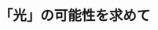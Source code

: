 ﻿---
title: "「光」の可能性を求めて"
category: "物質理工"
vol: "68"
interviewee: "和田・山中"
url: ""
tags: []
pdf: "68-3-wada-yamanaka.pdf"
facephoto: ""
career: ""
preface: "和田先生は光の持つ性質に関連したさまざまな 研究を行っており、それらが将来的に環境問題の 解決に貢献することを目標としている。 先生はナノハイブリッドと呼ばれる物質を用い て、光を制御することを研究テーマの一つとして いる。ナノハイブリッドの生成にマイクロ波を利 用した際、さまざまな現象が見つかったため、現 在ではマイクロ波を用いた物質製造プロセスも研 究テーマに加えている。本稿では、先生が現在並 行して研究を行っているこれら二つのテーマに関 連し、四つの研究を紹介する。"
---
